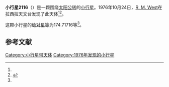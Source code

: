 {{Infobox planet
| bgcolour = #FFFFC0
| name = 2116 Mtskheta
| symbol = 
| image = 
| caption = 
| discovery = yes
| discovery_ref = 
| discoverer = [[R._M._West|R. M. West]]
| discovery_site = [[拉西拉天文台|拉西拉天文台]] 
| discovered = 1976年10月24日
| designations = yes
| mp_name = 
| named_after = 
| alt_names = 1976 UM/ 1929 RM1 / 1933 OM / 1949 KP / 1950 TC2 / 1952 BN1 / 1975 VB2 / 1977 DE
| mp_category = [[主带小行星|主带小行星]]
| orbit_ref = <ref name="a">[http://ssd.jpl.nasa.gov/sbdb.cgi?sstr=2116 2116 Mtskheta] {{Wayback|url=http://ssd.jpl.nasa.gov/sbdb.cgi?sstr=2116 |date=20210717072644 }}，小行星數據庫瀏覽器（JPL Small-Body Database Browser）－[[美国国家航空航天局|美国国家航空航天局]]喷气推进实验室</ref>
| epoch = 2456400.5 (2013年4月18日更新)
| aphelion = {{convert|2.7369728|AU|km|3|abbr=on|lk=out}}
| perihelion = {{convert|2.4391662|AU|km|3|abbr=on}}
| semimajor = {{convert|2.5880695|AU|km|3|abbr=on}}
| eccentricity = 0.0575345
| period = 1520.765739 [[日|日]]<br />4.16[[儒略年|儒略年]]
| avg_speed = 
| inclination = 9.07294
| asc_node = 170.73194
| mean_anomaly = 
| arg_peri = 174.71716
| satellites = 
| physical_characteristics = yes
| dimensions = 
| mass = 
| density = 
| surface_grav = 
| escape_velocity = 
| sidereal_day = 
| axial_tilt = 
| pole_ecliptic_lat = 
| pole_ecliptic_lon = 
| albedo = 
| temperatures= 
| temp_name1 = 
| mean_temp_1 = 
| max_temp_1 = 
| temp_name2 = 
| max_temp_2 = 
| spectral_type = 
| abs_magnitude = 174.71716
}}

'''小行星2116'''（{{lang-en|2116 Mtskheta}}）是一颗围绕[[太阳|太阳]][[公转|公转]]的[[小行星|小行星]]。1976年10月24日，[[R._M._West|R. M. West]]在拉西拉天文台发现了此天体<ref name="a" /><ref>{{cite news|title=小行星列表|url=http://cfa-www.harvard.edu/iau/lists/NumberedMPs.txt|accessdate=2013-07-08|newspaper=哈佛大学|archive-date=2008-05-17|archive-url=https://web.archive.org/web/20080517010638/http://cfa-www.harvard.edu/iau/lists/NumberedMPs.txt|dead-url=no}}</ref>。

这颗小行星的[[绝对星等|绝对星等]]为174.71716等<ref name="a" />。

==参考文献==
{{reflist}}
{{Minor Planet Number|[[小行星2115|小行星2115]]|[[小行星2117|小行星2117]]}}

{{小天体}}

[[Category:小行星带天体|Category:小行星带天体]]
[[Category:1976年发现的小行星|Category:1976年发现的小行星]]

{{asteroid-stub}}